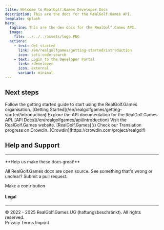 ```yaml
---
title: Welcome to RealGolf.Games Developer Docs
description: This are the docs for the RealGolf.Games API.
template: splash
hero:
  tagline: This are the dev docs for the RealGolf.Games API.
  image:
    file: ../../../assets/logo.PNG
  actions:
    - text: Get started
      link: /en/realgolfgames/getting-started/introduction
      icon: seti:code-search
    - text: Login to the Developer Portal
      link: /developer
      icon: external
      variant: minimal
---
```



## Next steps

<CardGrid stagger>
  <Card title="Getting Started" icon="seti:code-search">
    Follow the getting started guide to start using the RealGolf.Games organisation. [Getting
    Started](/en/realgolfgames/getting-started/introduction)
  </Card>
  <Card title="API" icon="open-book">
    Explore the API documentation for the RealGolf.Games API. [API
    Docs](/en/realgolfgames/api/introduction)
  </Card>
  <Card title="RealGolf.Games" icon="external">
    Visit the RealGolf.Games website. [RealGolf.Games](/)
  </Card>
  <Card title="Crowdin Translation" icon="translate">
    Check our Translation progress on Crowdin. [Crowdin](https://crowdin.com/project/realgolf)
  </Card>
</CardGrid>

## Help and Support

---

<div className="docs-help-box">
**Help us make these docs great!**

All RealGolf.Games docs are open source. See something that's wrong or unclear? Submit a pull request.

<LinkButton href="https://github.com/realgolfgames/docs " icon="pencil">
  Make a contribution
</LinkButton>

</div>

#### Legal

---

<div className="docs-legal">
  © 2022 - 2025 RealGolf.Games UG (haftungsbeschränkt). All rights reserved. &nbsp;
  <div className="docs-legal-links">
    <LinkButton
      variant="minimal"
      href="/privacy"
      style={{
        padding: "0",
        margin: "0",
        marginBlock: "0",
        color: "inherit",
        textDecoration: "underline",
      }}
    >
      Privacy
    </LinkButton>
    <LinkButton
      variant="minimal"
      href="/terms"
      style={{
        padding: "0",
        margin: "0",
        marginBlock: "0",
        color: "inherit",
        textDecoration: "underline",
      }}
    >
      Terms
    </LinkButton>
    <LinkButton
      variant="minimal"
      href="/imprint"
      style={{
        padding: "0",
        margin: "0",
        marginBlock: "0",
        color: "inherit",
        textDecoration: "underline",
      }}
    >
      Imprint
    </LinkButton>
  </div>
</div>
